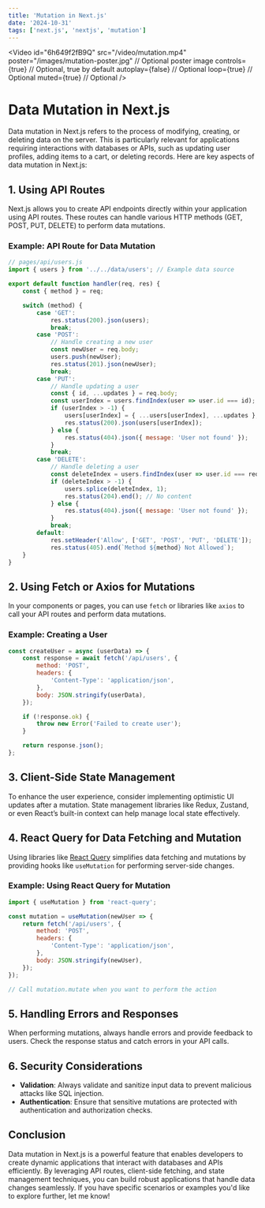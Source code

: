 ---
title: 'Mutation in Next.js'
date: '2024-10-31'
tags: ['next.js', 'nextjs', 'mutation']
---

<Video
    id="6h649f2fB9Q"
    src="/video/mutation.mp4"
    poster="/images/mutation-poster.jpg" // Optional poster image
    controls={true} // Optional, true by default
    autoplay={false} // Optional
    loop={true} // Optional
    muted={true} // Optional
/>

# Data Mutation in Next.js

Data mutation in Next.js refers to the process of modifying, creating, or deleting data on the server. This is particularly relevant for applications requiring interactions with databases or APIs, such as updating user profiles, adding items to a cart, or deleting records. Here are key aspects of data mutation in Next.js:

## 1. Using API Routes

Next.js allows you to create API endpoints directly within your application using API routes. These routes can handle various HTTP methods (GET, POST, PUT, DELETE) to perform data mutations.

### Example: API Route for Data Mutation

```javascript
// pages/api/users.js
import { users } from '../../data/users'; // Example data source

export default function handler(req, res) {
    const { method } = req;

    switch (method) {
        case 'GET':
            res.status(200).json(users);
            break;
        case 'POST':
            // Handle creating a new user
            const newUser = req.body;
            users.push(newUser);
            res.status(201).json(newUser);
            break;
        case 'PUT':
            // Handle updating a user
            const { id, ...updates } = req.body;
            const userIndex = users.findIndex(user => user.id === id);
            if (userIndex > -1) {
                users[userIndex] = { ...users[userIndex], ...updates };
                res.status(200).json(users[userIndex]);
            } else {
                res.status(404).json({ message: 'User not found' });
            }
            break;
        case 'DELETE':
            // Handle deleting a user
            const deleteIndex = users.findIndex(user => user.id === req.body.id);
            if (deleteIndex > -1) {
                users.splice(deleteIndex, 1);
                res.status(204).end(); // No content
            } else {
                res.status(404).json({ message: 'User not found' });
            }
            break;
        default:
            res.setHeader('Allow', ['GET', 'POST', 'PUT', 'DELETE']);
            res.status(405).end(`Method ${method} Not Allowed`);
    }
}
```

## 2. Using Fetch or Axios for Mutations

In your components or pages, you can use `fetch` or libraries like `axios` to call your API routes and perform data mutations.

### Example: Creating a User

```javascript
const createUser = async (userData) => {
    const response = await fetch('/api/users', {
        method: 'POST',
        headers: {
            'Content-Type': 'application/json',
        },
        body: JSON.stringify(userData),
    });

    if (!response.ok) {
        throw new Error('Failed to create user');
    }

    return response.json();
};
```

## 3. Client-Side State Management

To enhance the user experience, consider implementing optimistic UI updates after a mutation. State management libraries like Redux, Zustand, or even React’s built-in context can help manage local state effectively.

## 4. React Query for Data Fetching and Mutation

Using libraries like [React Query](https://react-query.tanstack.com/) simplifies data fetching and mutations by providing hooks like `useMutation` for performing server-side changes.

### Example: Using React Query for Mutation

```javascript
import { useMutation } from 'react-query';

const mutation = useMutation(newUser => {
    return fetch('/api/users', {
        method: 'POST',
        headers: {
            'Content-Type': 'application/json',
        },
        body: JSON.stringify(newUser),
    });
});

// Call mutation.mutate when you want to perform the action
```

## 5. Handling Errors and Responses

When performing mutations, always handle errors and provide feedback to users. Check the response status and catch errors in your API calls.

## 6. Security Considerations

- **Validation**: Always validate and sanitize input data to prevent malicious attacks like SQL injection.
- **Authentication**: Ensure that sensitive mutations are protected with authentication and authorization checks.

## Conclusion

Data mutation in Next.js is a powerful feature that enables developers to create dynamic applications that interact with databases and APIs efficiently. By leveraging API routes, client-side fetching, and state management techniques, you can build robust applications that handle data changes seamlessly. If you have specific scenarios or examples you'd like to explore further, let me know!
